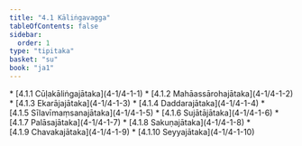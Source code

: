```yaml
---
title: "4.1 Kāliṅgavagga"
tableOfContents: false
sidebar:
  order: 1
type: "tipitaka"
basket: "su"
book: "ja1"
---
```



<DynamicBreadcrumb />



<TableOfContents book="ja1" section="4.1">
* [4.1.1 Cūḷakāliṅgajātaka](4-1/4-1-1)
* [4.1.2 Mahāassārohajātaka](4-1/4-1-2)
* [4.1.3 Ekarājajātaka](4-1/4-1-3)
* [4.1.4 Daddarajātaka](4-1/4-1-4)
* [4.1.5 Sīlavīmaṃsanajātaka](4-1/4-1-5)
* [4.1.6 Sujātājātaka](4-1/4-1-6)
* [4.1.7 Palāsajātaka](4-1/4-1-7)
* [4.1.8 Sakuṇajātaka](4-1/4-1-8)
* [4.1.9 Chavakajātaka](4-1/4-1-9)
* [4.1.10 Seyyajātaka](4-1/4-1-10)
</TableOfContents>